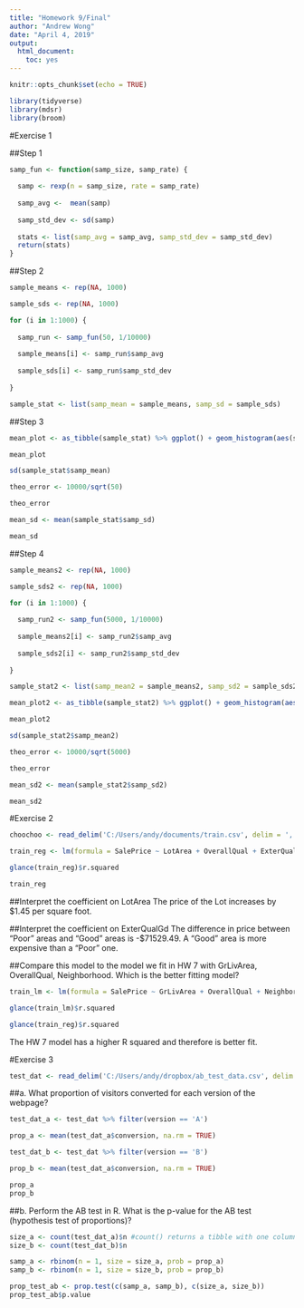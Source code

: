 ```yaml
---
title: "Homework 9/Final"
author: "Andrew Wong"
date: "April 4, 2019"
output: 
  html_document: 
    toc: yes
---
```


```r
knitr::opts_chunk$set(echo = TRUE)
```

```r
library(tidyverse)
library(mdsr)
library(broom)
```

#Exercise 1

##Step 1
```r
samp_fun <- function(samp_size, samp_rate) {
  
  samp <- rexp(n = samp_size, rate = samp_rate)
  
  samp_avg <-  mean(samp)
  
  samp_std_dev <- sd(samp)
  
  stats <- list(samp_avg = samp_avg, samp_std_dev = samp_std_dev)
  return(stats)
}
```

##Step 2
```r
sample_means <- rep(NA, 1000)

sample_sds <- rep(NA, 1000)

for (i in 1:1000) {
  
  samp_run <- samp_fun(50, 1/10000)
  
  sample_means[i] <- samp_run$samp_avg
  
  sample_sds[i] <- samp_run$samp_std_dev
  
}

sample_stat <- list(samp_mean = sample_means, samp_sd = sample_sds)
```
##Step 3
```r
mean_plot <- as_tibble(sample_stat) %>% ggplot() + geom_histogram(aes(samp_mean))

mean_plot

sd(sample_stat$samp_mean)

theo_error <- 10000/sqrt(50)

theo_error

mean_sd <- mean(sample_stat$samp_sd)

mean_sd


```

##Step 4
```r
sample_means2 <- rep(NA, 1000)

sample_sds2 <- rep(NA, 1000)

for (i in 1:1000) {
  
  samp_run2 <- samp_fun(5000, 1/10000)
  
  sample_means2[i] <- samp_run2$samp_avg
  
  sample_sds2[i] <- samp_run2$samp_std_dev
  
}

sample_stat2 <- list(samp_mean2 = sample_means2, samp_sd2 = sample_sds2)

mean_plot2 <- as_tibble(sample_stat2) %>% ggplot() + geom_histogram(aes(samp_mean2))

mean_plot2

sd(sample_stat2$samp_mean2)

theo_error <- 10000/sqrt(5000)

theo_error

mean_sd2 <- mean(sample_stat2$samp_sd2)

mean_sd2
```

#Exercise 2

```r
choochoo <- read_delim('C:/Users/andy/documents/train.csv', delim = ',')

train_reg <- lm(formula = SalePrice ~ LotArea + OverallQual + ExterQual, data = choochoo)

glance(train_reg)$r.squared

train_reg
```

##Interpret the coefficient on LotArea
The price of the Lot increases by $1.45 per square foot.

##Interpret the coefficient on ExterQualGd
The difference in price between "Poor" areas and "Good" areas is -$71529.49. A "Good" area is more expensive than a "Poor" one.

##Compare this model to the model we fit in HW 7 with GrLivArea, OverallQual, Neighborhood. Which is the better fitting model?
```r
train_lm <- lm(formula = SalePrice ~ GrLivArea + OverallQual + Neighborhood, data = choochoo)#regression from HW 7

glance(train_lm)$r.squared

glance(train_reg)$r.squared
```

The HW 7 model has a higher R squared and therefore is better fit.

#Exercise 3
```r
test_dat <- read_delim('C:/Users/andy/dropbox/ab_test_data.csv', delim = ',')
```

##a. What proportion of visitors converted for each version of the webpage?
```r
test_dat_a <- test_dat %>% filter(version == 'A')

prop_a <- mean(test_dat_a$conversion, na.rm = TRUE)

test_dat_b <- test_dat %>% filter(version == 'B')

prop_b <- mean(test_dat_a$conversion, na.rm = TRUE)

prop_a
prop_b
```

##b. Perform the AB test in R. What is the p-value for the AB test (hypothesis test of proportions)?
```r
size_a <- count(test_dat_a)$n #count() returns a tibble with one column named "n"
size_b <- count(test_dat_b)$n

samp_a <- rbinom(n = 1, size = size_a, prob = prop_a)
samp_b <- rbinom(n = 1, size = size_b, prob = prop_b)

prop_test_ab <- prop.test(c(samp_a, samp_b), c(size_a, size_b))
prop_test_ab$p.value
```


